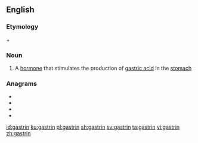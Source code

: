 ==English==

===Etymology===
{{etyl|grc|en}} {{m|grc|γαστήρ}} + {{m|en|-in}}

===Noun===
{{wikipedia}}
{{en-noun|~}}

# {{label|en|hormone}} A [[hormone]] that stimulates the production of [[gastric acid]] in the [[stomach]]

===Anagrams===
* {{l|en|gratins}}
* {{l|en|ratings}}
* {{l|en|staring}}
* {{l|en|tarings}}

[[id:gastrin]]
[[ku:gastrin]]
[[pl:gastrin]]
[[sh:gastrin]]
[[sv:gastrin]]
[[ta:gastrin]]
[[vi:gastrin]]
[[zh:gastrin]]